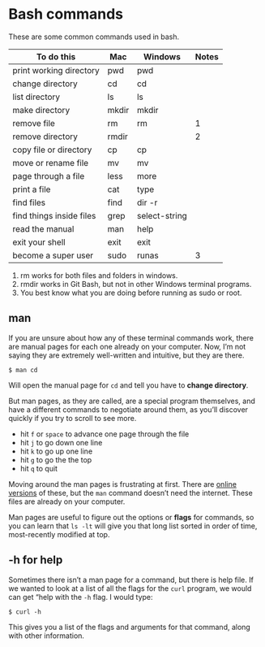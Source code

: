 # Bash commands

These are some common commands used in bash.

| To do this               | Mac   | Windows       | Notes |
|--------------------------|-------|---------------|-------|
| print working directory  | pwd   | pwd           |       |
| change directory         | cd    | cd            |       |
| list directory           | ls    | ls            |       |
| make directory           | mkdir | mkdir         |       |
| remove file              | rm    | rm            | 1     |
| remove directory         | rmdir |               | 2     |
| copy file or directory   | cp    | cp            |       |
| move or rename file      | mv    | mv            |       |
| page through a file      | less  | more          |       |
| print a file             | cat   | type          |       |
| find files               | find  | dir -r        |       |
| find things inside files | grep  | select-string |       |
| read the manual          | man   | help          |       |
| exit your shell          | exit  | exit          |       |
| become a super user      | sudo  | runas         | 3     |

1. rm works for both files and folders in windows.
2. rmdir works in Git Bash, but not in other Windows terminal programs.
3. You best know what you are doing before running as sudo or root.

## man

If you are unsure about how any of these terminal commands work, there are manual pages for each one already on your computer. Now, I'm not saying they are extremely well-written and intuitive, but they are there.

`$ man cd`

Will open the manual page for `cd` and tell you have to **change directory**.

But man pages, as they are called, are a special program themselves, and have a different commands to negotiate around them, as you'll discover quickly if you try to scroll to see more.

* hit `f` or `space` to advance one page through the file
* hit `j` to go down one line
* hit `k` to go up one line
* hit `g` to go the the top
* hit `q` to quit

Moving around the man pages is frustrating at first. There are [online versions](http://man.cx/) of these, but the `man` command doesn't need the internet. These files are already on your computer.

Man pages are useful to figure out the options or **flags** for commands, so you can learn that `ls -lt` will give you that long list sorted in order of time, most-recently modified at top.

## -h for help

Sometimes there isn't a man page for a command, but there is help file. If we wanted to look at a list of all the flags for the `curl` program, we would can get "help with the `-h` flag. I would type:

`$ curl -h`

This gives you a list of the flags and arguments for that command, along with other information.
